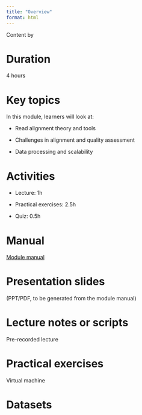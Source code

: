 ```yaml
---
title: "Overview"
format: html
---
```


Content by

# Duration

4 hours

# Key topics

In this module, learners will look at:

-   Read alignment theory and tools

-   Challenges in alignment and quality assessment

-   Data processing and scalability

# Activities

-   Lecture: 1h

-   Practical exercises: 2.5h

-   Quiz: 0.5h

# Manual

[Module manual](module2_manual.qmd)

# Presentation slides

(PPT/PDF, to be generated from the module manual)

# Lecture notes or scripts

Pre-recorded lecture

# Practical exercises

Virtual machine

# Datasets

